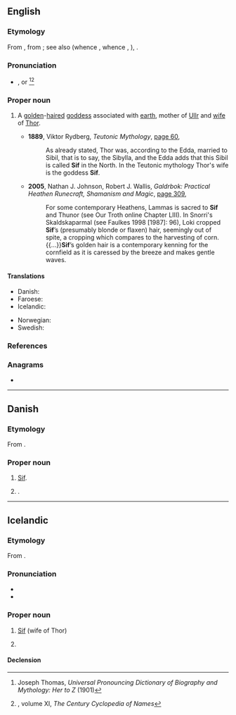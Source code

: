 {{also|šif}}
==English==
{{wikipedia}}

===Etymology===
From {{der|en|non|-}}, from {{m|non|sif||kindred, kinswoman}}; see also {{cog|ang|sibb||kinship}} (whence {{cog|enm|sib||having kinship; kinsmen}}, whence {{cog|en|sib}}, {{m|en|sibling}}), {{cog|de|Sippe||tribe}}.

===Pronunciation===
* {{IPA|/sɪf/|lang=en}} {{q|anglicized}}, or {{q|approximating the Old Norse pronunciation}} {{IPAchar|/siːf/|lang=en}}<ref>Joseph Thomas, ''Universal Pronouncing Dictionary of Biography and Mythology: Her to Z'' (1901)</ref><ref>{{R:Century 1911}}, volume XI, ''The Century Cyclopedia of Names''</ref><!--and per WP also ''Random House Webster's Unabridged Dictionary''-->

===Proper noun===
{{en-proper noun}}

# {{lb|en|Norse mythology}} A [[golden]]-[[hair]]ed [[goddess]] associated with [[earth]], mother of [[Ullr]] and [[wife]] of [[Thor]].
#* '''1889''', Viktor Rydberg, ''Teutonic Mythology'', [http://books.google.com.au/books?id=ZHnXAAAAMAAJ&q=%22sif%22&dq=%22sif%22&hl=en&sa=X&ei=9g40U4aLL4yYlQXYtYGABQ&redir_esc=y page 60],
#*: As already stated, Thor was, according to the Edda, married to Sibil, that is to say, the Sibylla, and the Edda adds that this Sibil is called '''Sif''' in the North. In the Teutonic mythology Thor's wife is the goddess '''Sif'''.
#* '''2005''', Nathan J. Johnson, Robert J. Wallis, ''Galdrbok: Practical Heathen Runecraft, Shamanism and Magic'', [http://books.google.com.au/books?id=iMj51FunVVIC&pg=PA309&dq=%22sif%22&hl=en&sa=X&ei=ggg0U5njMMvbkAXsooHIBw&redir_esc=y#v=onepage&q=%22sif%22&f=false page 309],
#*: For some contemporary Heathens, Lammas is sacred to '''Sif''' and Thunor (see Our Troth online Chapter LIII). In Snorri's Skaldskaparmal (see Faulkes 1998 [1987]: 96), Loki cropped '''Sif'''’s (presumably blonde or flaxen) hair, seemingly out of spite, a cropping which compares to the harvesting of corn.{{...}}'''Sif'''’s golden hair is a contemporary kenning for the cornfield as it is caressed by the breeze and makes gentle waves.

====Translations====
{{trans-top|wife of Thor}}
* Danish: {{t|da|Sif}}
* Faroese: {{t|fo|Siv|f}}
* Icelandic: {{t+|is|Sif|f}}
{{trans-mid}}
* Norwegian: {{t+|no|Siv}}
* Swedish: {{t+|sv|Siv}}
{{trans-bottom}}

===References===
<references/>

===Anagrams===
* {{anagrams|en|a=fis|FIS|IFS|IFs|ISF|ifs}}

----

==Danish==

===Etymology===
From {{der|da|non|Sif}}.

===Proper noun===
{{head|da|proper noun}}

# {{lb|da|Norse mythology}} [[#English|Sif]].
# {{given name|female|lang=da}}.

----

==Icelandic==

===Etymology===
From {{der|is|non|Sif}}.

===Pronunciation===
* {{IPA|/sɪːv/|lang=is}}
* {{rhymes|ɪːv|lang=is}}

===Proper noun===
{{head|is|proper noun|g=f}}

# {{lb|is|Norse mythology}} [[#English|Sif]] (wife of Thor)
# {{given name|female|lang=is}}

====Declension====
{{is-decl-noun-f-s1|S|i|f|j=j}}